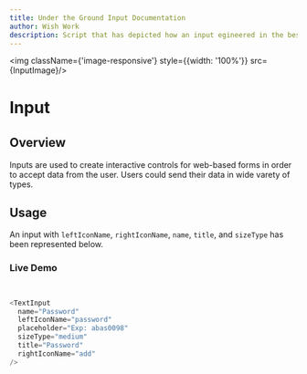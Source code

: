 ```yaml
---
title: Under the Ground Input Documentation
author: Wish Work
description: Script that has depicted how an input egineered in the best possible way
---
```





<style>
    {`
    div{
  text-align: justify;
    }
.link {
    text-decoration: none;
    color: ${colors.pink[3]}
    }
.link:hover {
    color: ${colors.pink[6]}
}    
@media (max-width:790px){
    .image-responsive {
        display: none
    }
    .main-container {
        margin-left: 0.5rem !important;
        margin-right: 0.5rem !important;
        padding-top: 5rem
    }
}
    `}
</style>


<img className={'image-responsive'} style={{width: '100%'}} src={InputImage}/>

<div className={'main-container'} style={{marginLeft: '12rem', marginRight: "6rem"}}>

# Input 

######

## Overview 

Inputs are used to create interactive controls for web-based forms in order to accept data from the user. Users could send their data in 
wide varety of types. 

## Usage

An input with `leftIconName`, `rightIconName`, `name`, `title`, and `sizeType` has been represented below.

### Live Demo 

```js


<TextInput
  name="Password"
  leftIconName="password"
  placeholder="Exp: abas0098"
  sizeType="medium"
  title="Password"
  rightIconName="add"
/>


```

</div>
